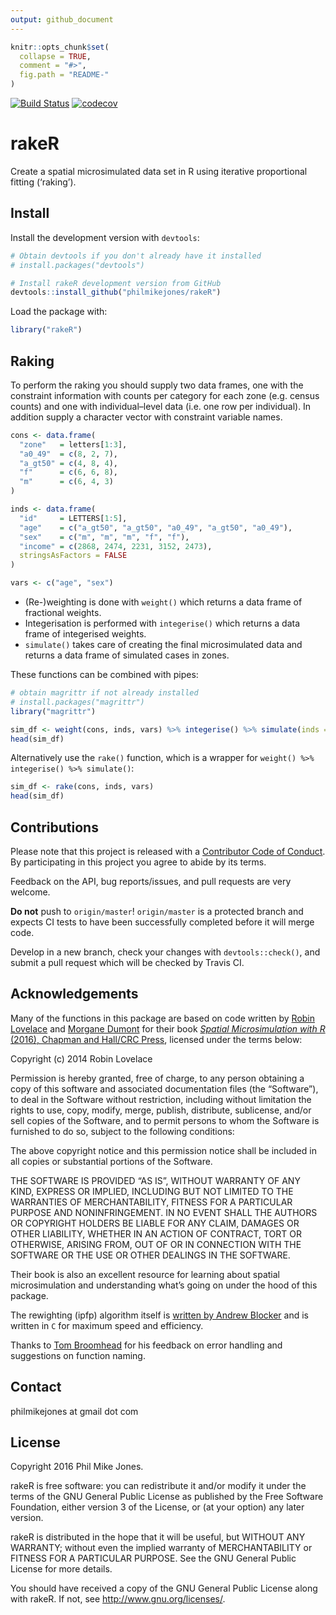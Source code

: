 ```yaml
---
output: github_document
---
```


```r
knitr::opts_chunk$set(
  collapse = TRUE,
  comment = "#>",
  fig.path = "README-"
)
```

[![Build Status](https://travis-ci.org/philmikejones/rakeR.svg?branch=master)](https://travis-ci.org/philmikejones/rakeR)
[![codecov](https://codecov.io/gh/philmikejones/rakeR/branch/master/graph/badge.svg)](https://codecov.io/gh/philmikejones/rakeR)


rakeR
=====

Create a spatial microsimulated data set in R using iterative proportional 
fitting ('raking').


Install
-------

Install the development version with `devtools`:

```r
# Obtain devtools if you don't already have it installed
# install.packages("devtools")

# Install rakeR development version from GitHub
devtools::install_github("philmikejones/rakeR")
```

Load the package with:

```r
library("rakeR")
```


Raking
------

To perform the raking you should supply two data frames, one with the constraint
information with counts per category for each zone (e.g. census counts) and one
with individual--level data (i.e. one row per individual).
In addition supply a character vector with constraint variable names.

```r
cons <- data.frame(
  "zone"   = letters[1:3],
  "a0_49"  = c(8, 2, 7),
  "a_gt50" = c(4, 8, 4),
  "f"      = c(6, 6, 8),
  "m"      = c(6, 4, 3)
)

inds <- data.frame(
  "id"     = LETTERS[1:5],
  "age"    = c("a_gt50", "a_gt50", "a0_49", "a_gt50", "a0_49"),
  "sex"    = c("m", "m", "m", "f", "f"),
  "income" = c(2868, 2474, 2231, 3152, 2473),
  stringsAsFactors = FALSE
)

vars <- c("age", "sex")
```

* (Re-)weighting is done with `weight()` which returns a data frame of 
fractional weights.
* Integerisation is performed with `integerise()` which returns a data frame of
integerised weights.
* `simulate()` takes care of creating the final microsimulated data and returns
a data frame of simulated cases in zones.

These functions can be combined with pipes:

```r
# obtain magrittr if not already installed
# install.packages("magrittr")
library("magrittr")

sim_df <- weight(cons, inds, vars) %>% integerise() %>% simulate(inds = inds)
head(sim_df)
```

Alternatively use the `rake()` function, which is a wrapper for
`weight() %>% integerise() %>% simulate()`:

```r
sim_df <- rake(cons, inds, vars)
head(sim_df)
```


Contributions
-------------

Please note that this project is released with a [Contributor Code of Conduct](CONDUCT.md). By participating in this project you agree to abide by its terms.

Feedback on the API, bug reports/issues, and pull requests are very welcome.

**Do not** push to `origin/master`!
`origin/master` is a protected branch and expects CI tests to have been
successfully completed before it will merge code.

Develop in a new branch, check your changes with `devtools::check()`, and 
submit a pull request which will be checked by Travis CI.


Acknowledgements
----------------

Many of the functions in this package are based on code written by 
[Robin Lovelace](https://github.com/Robinlovelace) and 
[Morgane Dumont](https://github.com/modumont) for their book 
[*Spatial Microsimulation with R* (2016), Chapman and Hall/CRC Press](https://www.crcpress.com/Spatial-Microsimulation-with-R/Lovelace-Dumont/p/book/9781498711548), licensed under the terms below:

Copyright (c) 2014 Robin Lovelace

Permission is hereby granted, free of charge, to any person obtaining a copy
of this software and associated documentation files (the "Software"), to deal
in the Software without restriction, including without limitation the rights
to use, copy, modify, merge, publish, distribute, sublicense, and/or sell
copies of the Software, and to permit persons to whom the Software is
furnished to do so, subject to the following conditions:

The above copyright notice and this permission notice shall be included in all
copies or substantial portions of the Software.

THE SOFTWARE IS PROVIDED "AS IS", WITHOUT WARRANTY OF ANY KIND, EXPRESS OR
IMPLIED, INCLUDING BUT NOT LIMITED TO THE WARRANTIES OF MERCHANTABILITY,
FITNESS FOR A PARTICULAR PURPOSE AND NONINFRINGEMENT. IN NO EVENT SHALL THE
AUTHORS OR COPYRIGHT HOLDERS BE LIABLE FOR ANY CLAIM, DAMAGES OR OTHER
LIABILITY, WHETHER IN AN ACTION OF CONTRACT, TORT OR OTHERWISE, ARISING FROM,
OUT OF OR IN CONNECTION WITH THE SOFTWARE OR THE USE OR OTHER DEALINGS IN THE
SOFTWARE.

Their book is also an excellent resource for learning 
about spatial microsimulation and understanding what's going on under the hood
of this package.

The rewighting (ipfp) algorithm itself is 
[written by Andrew Blocker](https://github.com/awblocker/ipfp) 
and is written in `C` for maximum speed and efficiency.

Thanks to [Tom Broomhead](http://mhs.group.shef.ac.uk/members/tom-broomhead/)
for his feedback on error handling and suggestions on function naming.


Contact
-------

philmikejones at gmail dot com


License
-------

Copyright 2016 Phil Mike Jones.

rakeR is free software: you can redistribute it and/or modify
it under the terms of the GNU General Public License as published by
the Free Software Foundation, either version 3 of the License, or
(at your option) any later version.

rakeR is distributed in the hope that it will be useful,
but WITHOUT ANY WARRANTY; without even the implied warranty of
MERCHANTABILITY or FITNESS FOR A PARTICULAR PURPOSE.  See the
GNU General Public License for more details.

You should have received a copy of the GNU General Public License
along with rakeR. If not, see <http://www.gnu.org/licenses/>.
